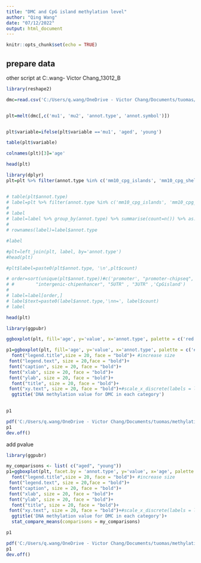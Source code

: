```yaml
---
title: "DMC and CpG island methylation level"
author: "Qing Wang"
date: "07/12/2022"
output: html_document
---
```


```r
knitr::opts_chunk$set(echo = TRUE)
```

## prepare data

other script at C:\Users\q.wang\OneDrive - Victor Chang\Documents\tuomas\methylation\Project_13012_B\DEG\annotate
```r
library(reshape2)

dmc=read.csv('C:/Users/q.wang/OneDrive - Victor Chang/Documents/tuomas/methylation/Project_13012_B/Results/DSS/A_vs_Y/DSSDMC_mm10_A_vs_Y_geneAnn.csv')


plt=melt(dmc[,c('mu1', 'mu2', 'annot.type', 'annot.symbol')])


plt$variable=ifelse(plt$variable =='mu1', 'aged', 'young')

table(plt$variable)

colnames(plt)[3]='age'

head(plt)

library(dplyr)
plt=plt %>% filter(annot.type %in% c('mm10_cpg_islands', 'mm10_cpg_shelves', 'mm10_cpg_shores', 'mm10_cpg_inter'))


# table(plt$annot.type)
# label=plt %>% filter(annot.type %in% c('mm10_cpg_islands', 'mm10_cpg_shelves', 'mm10_cpg_shores', 'mm10_cpg_inter'))%>% group_by(annot.symbol, annot.type) %>% summarise(count=n()) %>% as.data.frame()
# 
# label
# label=label %>% group_by(annot.type) %>% summarise(count=n()) %>% as.data.frame()
# 
# rownames(label)=label$annot.type

#label

#plt=left_join(plt, label, by='annot.type')
#head(plt)

#plt$label=paste0(plt$annot.type, '\n',plt$count)

# order=sort(unique(plt$annot.type))#c('promoter', "promoter-chipseq", "exon" , "intron",  "intron-chipenhancer", "intergenic",
# #        "intergenic-chipenhancer", "5UTR" , "3UTR" ,'CpGisland')
# 
# label=label[order,]
# label$text=paste0(label$annot.type,'\nn=', label$count)
# label

head(plt)
``` 

```r
library(ggpubr)

ggboxplot(plt, fill='age', y='value', x='annot.type', palette = c('red', 'blue'), legend = "right" )+theme(axis.text.x = element_text(angle = 90, vjust = 0.5, hjust=1))#scale_x_discrete(labels = label$text) #order=order

p1=ggboxplot(plt, fill='age', y='value', x='annot.type', palette = c('#E41A1C', '#377EB8'), legend = "right" )+theme(axis.text.x = element_text(angle = 90, vjust = 0.5, hjust=1))+#,order=order
  font("legend.title",size = 20, face = "bold")+ #increase size
 font("legend.text", size = 20,face = "bold")+
 font("caption", size = 20, face = "bold")+
 font("xlab", size = 20, face = "bold")+
 font("ylab", size = 20, face = "bold")+
  font("title", size = 20, face = "bold")+
 font("xy.text", size = 20, face = "bold")+#scale_x_discrete(labels = label$text)+
  ggtitle('DNA methylation value for DMC in each category')
  

p1

pdf('C:/Users/q.wang/OneDrive - Victor Chang/Documents/tuomas/methylation/Project_13012_B/CpGisland/DMC_CpGisland_methy_value.pdf')
p1
dev.off()

```
add pvalue
```r
library(ggpubr)

my_comparisons <- list( c("aged", "young"))
p1=ggboxplot(plt, facet.by = 'annot.type', y='value', x='age', palette = c('#E41A1C', '#377EB8'), legend = "right" )+theme(axis.text.x = element_text(angle = 90, vjust = 0.5, hjust=1))+#,order=order
  font("legend.title",size = 20, face = "bold")+ #increase size
 font("legend.text", size = 20,face = "bold")+
 font("caption", size = 20, face = "bold")+
 font("xlab", size = 20, face = "bold")+
 font("ylab", size = 20, face = "bold")+
  font("title", size = 20, face = "bold")+
 font("xy.text", size = 20, face = "bold")+#scale_x_discrete(labels = label$text)+
  ggtitle('DNA methylation value for DMC in each category')+
  stat_compare_means(comparisons = my_comparisons)

p1

pdf('C:/Users/q.wang/OneDrive - Victor Chang/Documents/tuomas/methylation/Project_13012_B/CpGisland/DMC_CpGisland_methy_value_pvalue.pdf')
p1
dev.off()
```
